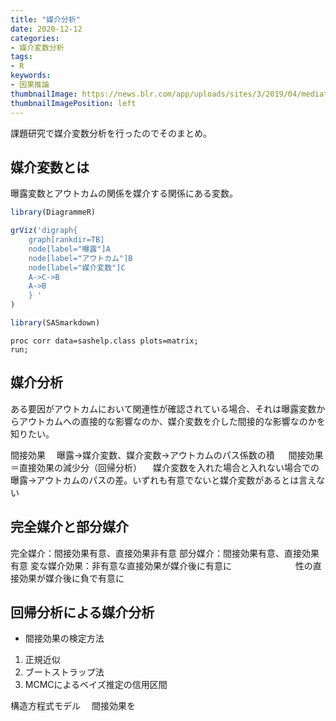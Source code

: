 ```yaml
---
title: "媒介分析"
date: 2020-12-12
categories:
- 媒介変数分析
tags:
- R
keywords:
- 因果推論
thumbnailImage: https://news.blr.com/app/uploads/sites/3/2019/04/mediation-5.jpg
thumbnailImagePosition: left
---
```


課題研究で媒介変数分析を行ったのでそのまとめ。    

## 媒介変数とは    

曝露変数とアウトカムの関係を媒介する関係にある変数。    

```r
library(DiagrammeR)

grViz('digraph{
    graph[rankdir=TB]
    node[label="曝露"]A
    node[label="アウトカム"]B
    node[label="媒介変数"]C
    A->C->B
    A->B
    } '
)


```


```r
library(SASmarkdown)
```

```sashtml
proc corr data=sashelp.class plots=matrix;
run;

```

## 媒介分析   
ある要因がアウトカムにおいて関連性が確認されている場合、それは曝露変数からアウトカムへの直接的な影響なのか、媒介変数を介した間接的な影響なのかを知りたい。


間接効果
　曝露->媒介変数、媒介変数->アウトカムのパス係数の積
　
間接効果＝直接効果の減少分（回帰分析）
　媒介変数を入れた場合と入れない場合での曝露->アウトカムのパスの差。いずれも有意でないと媒介変数があるとは言えない


## 完全媒介と部分媒介
完全媒介：間接効果有意、直接効果非有意
部分媒介：間接効果有意、直接効果有意
変な媒介効果：非有意な直接効果が媒介後に有意に
　　　　　　　性の直接効果が媒介後に負で有意に




## 回帰分析による媒介分析
- 間接効果の検定方法
1. 正規近似
2. ブートストラップ法
3. MCMCによるベイズ推定の信用区間



構造方程式モデル
　間接効果を








